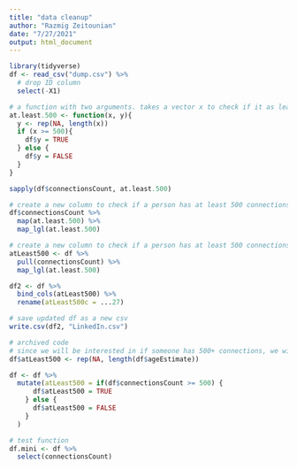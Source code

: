 ```yaml
---
title: "data cleanup"
author: "Razmig Zeitounian"
date: "7/27/2021"
output: html_document
---
```


```r
library(tidyverse)
df <- read_csv("dump.csv") %>% 
  # drop ID column
  select(-X1)

# a function with two arguments. takes a vector x to check if it as least 500 and creates a new column y
at.least.500 <- function(x, y){
  y <- rep(NA, length(x))
  if (x >= 500){
    df$y = TRUE
  } else {
    df$y = FALSE
  }
}

sapply(df$connectionsCount, at.least.500)

# create a new column to check if a person has at least 500 connections using handmade function
df$connectionsCount %>% 
  map(at.least.500) %>% 
  map_lgl(at.least.500)

# create a new column to check if a person has at least 500 connections using handmade function
atLeast500 <- df %>% 
  pull(connectionsCount) %>% 
  map_lgl(at.least.500)

df2 <- df %>% 
  bind_cols(atLeast500) %>% 
  rename(atLeast500c = ...27)

# save updated df as a new csv
write.csv(df2, "LinkedIn.csv")
```

```r
# archived code
# since we will be interested in if someone has 500+ connections, we will add a new column for that to our current df
df$atLeast500 <- rep(NA, length(df$ageEstimate))

df <- df %>% 
  mutate(atLeast500 = if(df$connectionsCount >= 500) {
      df$atLeast500 = TRUE
    } else {
      df$atLeast500 = FALSE
    }
  )

# test function
df.mini <- df %>% 
  select(connectionsCount)
```

